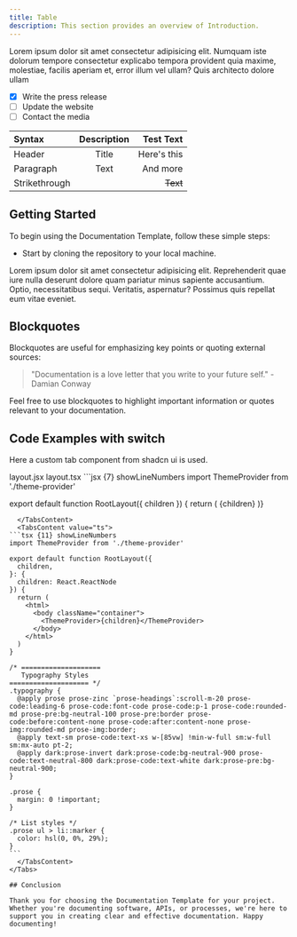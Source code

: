 ```yaml
---
title: Table
description: This section provides an overview of Introduction.
---
```


Lorem ipsum dolor sit amet consectetur adipisicing elit. Numquam iste dolorum tempore consectetur explicabo tempora provident quia maxime, molestiae, facilis aperiam et, error illum vel ullam? Quis architecto dolore ullam

- [x] Write the press release
- [ ] Update the website
- [ ] Contact the media

| Syntax        | Description |   Test Text |
| :------------ | :---------: | ----------: |
| Header        |    Title    | Here's this |
| Paragraph     |    Text     |    And more |
| Strikethrough |             |    ~~Text~~ |

## Getting Started

To begin using the Documentation Template, follow these simple steps:

- Start by cloning the repository to your local machine.

Lorem ipsum dolor sit amet consectetur adipisicing elit. Reprehenderit quae iure nulla deserunt dolore quam pariatur minus sapiente accusantium. Optio, necessitatibus sequi. Veritatis, aspernatur? Possimus quis repellat eum vitae eveniet.

## Blockquotes

Blockquotes are useful for emphasizing key points or quoting external sources:

> "Documentation is a love letter that you write to your future self." - Damian Conway

Feel free to use blockquotes to highlight important information or quotes relevant to your documentation.

## Code Examples with switch

Here a custom tab component from shadcn ui is used.

<Tabs defaultValue="js" className="pt-5 pb-1">
  <TabsList className="">
    <TabsTrigger value="js">layout.jsx</TabsTrigger>
    <TabsTrigger value="ts">layout.tsx</TabsTrigger>
  </TabsList>
  <TabsContent value="js">
  ```jsx {7} showLineNumbers
import ThemeProvider from './theme-provider'
 
export default function RootLayout({ children }) {
  return (
    <html>
      <body className="container">
        <ThemeProvider>{children}</ThemeProvider>
      </body>
    </html>
  )}
````
  </TabsContent>
  <TabsContent value="ts">
```tsx {11} showLineNumbers
import ThemeProvider from './theme-provider'
 
export default function RootLayout({
  children,
}: {
  children: React.ReactNode
}) {
  return (
    <html>
      <body className="container">
        <ThemeProvider>{children}</ThemeProvider>
      </body>
    </html>
  )
}

/* ====================
   Typography Styles
==================== */
.typography {
  @apply prose prose-zinc `prose-headings`:scroll-m-20 prose-code:leading-6 prose-code:font-code prose-code:p-1 prose-code:rounded-md prose-pre:bg-neutral-100 prose-pre:border prose-code:before:content-none prose-code:after:content-none prose-img:rounded-md prose-img:border;
  @apply text-sm prose-code:text-xs w-[85vw] !min-w-full sm:w-full sm:mx-auto pt-2;
  @apply dark:prose-invert dark:prose-code:bg-neutral-900 prose-code:text-neutral-800 dark:prose-code:text-white dark:prose-pre:bg-neutral-900;
}

.prose {
  margin: 0 !important;
}

/* List styles */
.prose ul > li::marker {
  color: hsl(0, 0%, 29%);
}
```
  </TabsContent>
</Tabs>

## Conclusion

Thank you for choosing the Documentation Template for your project. Whether you're documenting software, APIs, or processes, we're here to support you in creating clear and effective documentation. Happy documenting!
